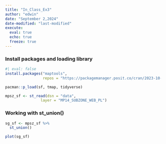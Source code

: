 ```yaml
---
title: "In_Class_Ex3"
author: "edwin"
date: "September 2,2024"
date-modified: "last-modified"
execute: 
  eval: true
  echo: true
  freeze: true
---
```


### Install packages and loading library

```r
#| eval: false
install.packages("maptools",
                 repos = "https://packagemanager.posit.co/cran/2023-10-13")
```

```r
pacman::p_load(sf, tmap, tidyverse)

```

```r
mpsz_sf <- st_read(dsn = "data", 
                layer = "MP14_SUBZONE_WEB_PL")
```

### Working with st_union()

```r
sg_sf <- mpsz_sf %>% 
  st_union()

plot(sg_sf)
```
